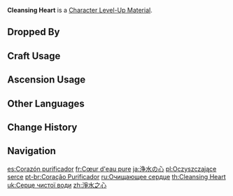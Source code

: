 {{Item Infobox
|id          = 113012
|image       = Item_Cleansing Heart.png
|type        = Character Level-Up Materials
|group       = Normal Boss Drops
|invCategory = Character Development Items
|quality     = 4
|description = A palmful of eternal water left by an oceanid.<br />Though it has already diffused among the depths of the lake, its purity remains all the same. But why would a creature so pure and clean as an oceanid covet the appearance of a being that roams the land, and assume such a form with pure water? They need not breathe nor do they require sustenance...
|source1     = Dropped by Lv. 30+ [[Rhodeia of Loch|Oceanid]]s
|source2     = 
|source3     = 
|source4     = 
|source5     = 
}}
'''Cleansing Heart''' is a [[Character Level-Up Material]].

==Dropped By==
{{Dropped By|level=30}}

==Craft Usage==
{{Craft Usage}}

==Ascension Usage==
{{Ascension Usage}}

==Other Languages==
{{Other Languages
|en      = Cleansing Heart
|zhs     = 净水之心
|zhs_rm  = Jìngshuǐ zhī Xīn
|zht     = 淨水之心
|zht_rm  = Jìngshuǐ zhī Xīn
|zh_tl   = Heart of Clean Water
|ja      = 浄水の心
|ja_rm   = Jousui no Kokoro
|ja_tl   = Heart of Purified Water
|ko      = 물처럼 맑은 마음
|ko_rm   = Mulcheoreom Malgeun Ma'eum
|ko_tl   = Clean Heart Like Water
|es      = Corazón purificador
|es_tl   = Purifying Heart
|fr      = Cœur d'eau pure
|fr_tl   = Heart of Pure Water
|ru      = Очищающее сердце
|ru_tl   = Cleansing Heart
|th      = Cleansing Heart
|vi      = Trái Tim Thuần Khiết
|vi_tl   = 
|de      = Reinigendes Herz
|de_tl   = Cleansing Heart
|id      = Cleansing Heart
|pt      = Coração Purificador
|pt_tl   = Purifying Heart
|tr      = Saf Su Kalbi
|tr_tl   = 
|it      = Cuore purificatore
|it_tl   = 
}}

==Change History==
{{Change History|1.0}}

==Navigation==
{{Development Item Navbox|Character Level-Up Materials}}

[[es:Corazón purificador]]
[[fr:Cœur d'eau pure]]
[[ja:浄水の心]]
[[pl:Oczyszczające serce]]
[[pt-br:Coração Purificador]]
[[ru:Очищающее сердце]]
[[th:Cleansing Heart]]
[[uk:Серце чистої води]]
[[zh:淨水之心]]